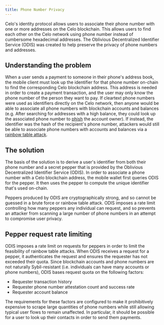 ```yaml
---
title: Phone Number Privacy
---
```


Celo's identity protocol allows users to associate their phone number with one or more addresses on the Celo blockchain. This allows users to find each other on the Celo network using phone number instead of cumbersome hexadecimal addresses. The Oblivious Decentralized Identifier Service (ODIS) was created to help preserve the privacy of phone numbers and addresses.

## Understanding the problem

When a user sends a payment to someone in their phone's address book, the mobile client must look up the identifier for that phone number on-chain to find the corresponding Celo blockchain address. This address is needed in order to create a payment transaction, and the user may only know the phone number of the person they want to pay. If cleartext phone numbers were used as identifiers directly on the Celo network, then anyone would be able to associate all phone numbers with blockchain accounts and balances (e.g. After searching for addresses with a high balance, they could look up the associated phone number to [phish](https://wikipedia.org/wiki/Phishing) the account owner). If instead, the identifier was the hash of the recipient's phone number, attackers would still be able to associate phone numbers with accounts and balances via a [rainbow table attack](https://wikipedia.org/wiki/Rainbow_table).

## The solution

The basis of the solution is to derive a user's identifier from both their phone number and a secret pepper that is provided by the Oblivious Decentralized Identifier Service (ODIS). In order to associate a phone number with a Celo blockchain address, the mobile wallet first queries ODIS for the pepper. It then uses the pepper to compute the unique identifier that's used on-chain.

Peppers produced by ODIS are cryptographically strong, and so cannot be guessed in a brute force or rainbow table attack. ODIS imposes a rate limit controlling how many peppers any individual can request, and so prevents an attacker from scanning a large number of phone numbers in an attempt to compromise user privacy.

## Pepper request rate limiting

ODIS imposes a rate limit on requests for peppers in order to limit the feasibility of rainbow table attacks. When ODIS receives a request for a pepper, it authenticates the request and ensures the requester has not exceeded their quota. Since blockchain accounts and phone numbers are not naturally Sybil-resistant (i.e. individuals can have many accounts or phone numbers), ODIS bases request quota on the following factors:

- Requester transaction history
- Requester phone number attestation count and success rate
- Requester account balance

The requirements for these factors are configured to make it prohibitively expensive to scrape large quantities of phone numbers while still allowing typical user flows to remain unaffected. In particular, it should be possible for a user to look up their contacts in order to send them payments.
